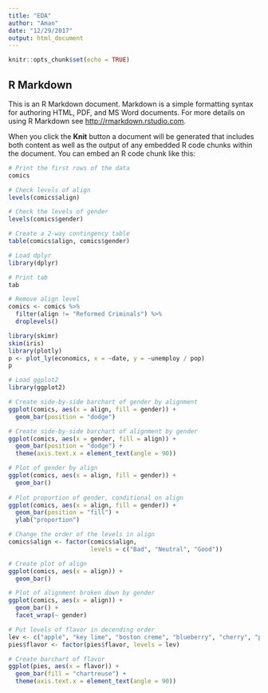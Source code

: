 ```yaml
---
title: "EDA"
author: "Aman"
date: "12/29/2017"
output: html_document
---
```


```r
knitr::opts_chunk$set(echo = TRUE)
```

## R Markdown

This is an R Markdown document. Markdown is a simple formatting syntax for authoring HTML, PDF, and MS Word documents. For more details on using R Markdown see <http://rmarkdown.rstudio.com>.

When you click the **Knit** button a document will be generated that includes both content as well as the output of any embedded R code chunks within the document. You can embed an R code chunk like this:

```r
# Print the first rows of the data
comics

# Check levels of align
levels(comics$align)

# Check the levels of gender
levels(comics$gender)

# Create a 2-way contingency table
table(comics$align, comics$gender)
```


```r
# Load dplyr
library(dplyr)

# Print tab
tab

# Remove align level
comics <- comics %>%
  filter(align != "Reformed Criminals") %>%
  droplevels()
```


```r
library(skimr)
skim(iris)
library(plotly)
p <- plot_ly(economics, x = ~date, y = ~unemploy / pop)
p
```


```r
# Load ggplot2
library(ggplot2)

# Create side-by-side barchart of gender by alignment
ggplot(comics, aes(x = align, fill = gender)) + 
  geom_bar(position = "dodge")

# Create side-by-side barchart of alignment by gender
ggplot(comics, aes(x = gender, fill = align)) + 
  geom_bar(position = "dodge") +
  theme(axis.text.x = element_text(angle = 90))
```


```r
# Plot of gender by align
ggplot(comics, aes(x = align, fill = gender)) +
  geom_bar()
  
# Plot proportion of gender, conditional on align
ggplot(comics, aes(x = align, fill = gender)) + 
  geom_bar(position = "fill") +
  ylab("proportion")
```


```r
# Change the order of the levels in align
comics$align <- factor(comics$align, 
                       levels = c("Bad", "Neutral", "Good"))

# Create plot of align
ggplot(comics, aes(x = align)) + 
  geom_bar()
```


```r
# Plot of alignment broken down by gender
ggplot(comics, aes(x = align)) + 
  geom_bar() +
  facet_wrap(~ gender)
```


```r
# Put levels of flavor in decending order
lev <- c("apple", "key lime", "boston creme", "blueberry", "cherry", "pumpkin", "strawberry")
pies$flavor <- factor(pies$flavor, levels = lev)

# Create barchart of flavor
ggplot(pies, aes(x = flavor)) + 
  geom_bar(fill = "chartreuse") + 
  theme(axis.text.x = element_text(angle = 90))
```


```r

```

